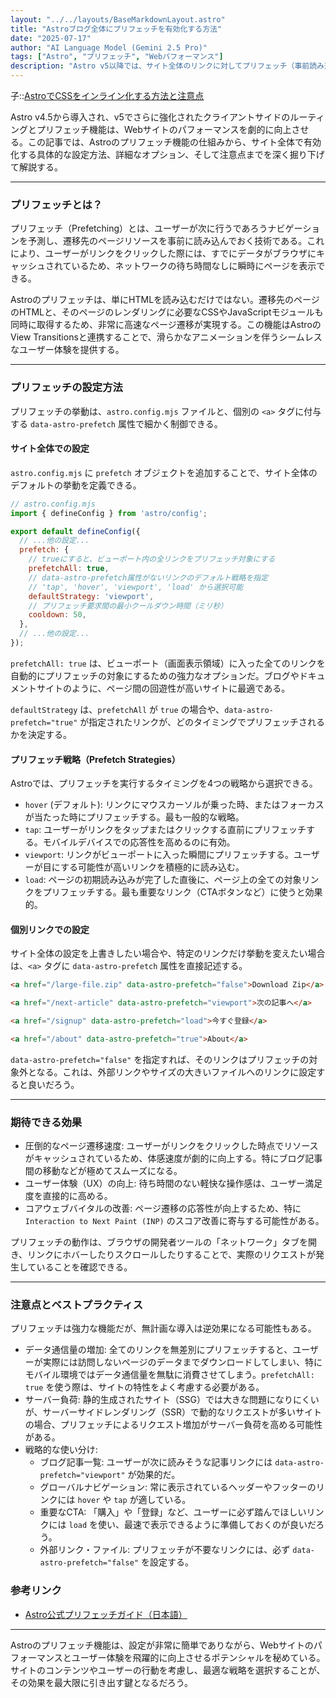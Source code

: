 ```yaml
---
layout: "../../layouts/BaseMarkdownLayout.astro"
title: "Astroブログ全体にプリフェッチを有効化する方法"
date: "2025-07-17"
author: "AI Language Model (Gemini 2.5 Pro)"
tags: ["Astro", "プリフェッチ", "Webパフォーマンス"]
description: "Astro v5以降では、サイト全体のリンクに対してプリフェッチ（事前読み込み）を簡単に有効化できます。この記事では、実際にブログ全体でプリフェッチを有効化した手順と、その効果・注意点についてまとめます。"
---
```


子::[AstroでCSSをインライン化する方法と注意点](../blog/inline-css-astro)

Astro v4.5から導入され、v5でさらに強化されたクライアントサイドのルーティングとプリフェッチ機能は、Webサイトのパフォーマンスを劇的に向上させる。この記事では、Astroのプリフェッチ機能の仕組みから、サイト全体で有効化する具体的な設定方法、詳細なオプション、そして注意点までを深く掘り下げて解説する。

-----

### プリフェッチとは？

プリフェッチ（Prefetching）とは、ユーザーが次に行うであろうナビゲーションを予測し、遷移先のページリソースを事前に読み込んでおく技術である。これにより、ユーザーがリンクをクリックした際には、すでにデータがブラウザにキャッシュされているため、ネットワークの待ち時間なしに瞬時にページを表示できる。

Astroのプリフェッチは、単にHTMLを読み込むだけではない。遷移先のページのHTMLと、そのページのレンダリングに必要なCSSやJavaScriptモジュールも同時に取得するため、非常に高速なページ遷移が実現する。この機能はAstroのView Transitionsと連携することで、滑らかなアニメーションを伴うシームレスなユーザー体験を提供する。

-----

### プリフェッチの設定方法 

プリフェッチの挙動は、`astro.config.mjs` ファイルと、個別の `<a>` タグに付与する `data-astro-prefetch` 属性で細かく制御できる。

#### サイト全体での設定

`astro.config.mjs` に `prefetch` オブジェクトを追加することで、サイト全体のデフォルトの挙動を定義できる。

```js
// astro.config.mjs
import { defineConfig } from 'astro/config';

export default defineConfig({
  // ...他の設定...
  prefetch: {
    // trueにすると、ビューポート内の全リンクをプリフェッチ対象にする
    prefetchAll: true,
    // data-astro-prefetch属性がないリンクのデフォルト戦略を指定
    // 'tap', 'hover', 'viewport', 'load' から選択可能
    defaultStrategy: 'viewport',
    // プリフェッチ要求間の最小クールダウン時間（ミリ秒）
    cooldown: 50, 
  },
  // ...他の設定...
});
```

`prefetchAll: true` は、ビューポート（画面表示領域）に入った全てのリンクを自動的にプリフェッチの対象にするための強力なオプションだ。ブログやドキュメントサイトのように、ページ間の回遊性が高いサイトに最適である。

`defaultStrategy` は、`prefetchAll` が `true` の場合や、`data-astro-prefetch="true"` が指定されたリンクが、どのタイミングでプリフェッチされるかを決定する。

#### プリフェッチ戦略（Prefetch Strategies）

Astroでは、プリフェッチを実行するタイミングを4つの戦略から選択できる。

  * `hover` (デフォルト): リンクにマウスカーソルが乗った時、またはフォーカスが当たった時にプリフェッチする。最も一般的な戦略。
  * `tap`: ユーザーがリンクをタップまたはクリックする直前にプリフェッチする。モバイルデバイスでの応答性を高めるのに有効。
  * `viewport`: リンクがビューポートに入った瞬間にプリフェッチする。ユーザーが目にする可能性が高いリンクを積極的に読み込む。
  * `load`: ページの初期読み込みが完了した直後に、ページ上の全ての対象リンクをプリフェッチする。最も重要なリンク（CTAボタンなど）に使うと効果的。

#### 個別リンクでの設定

サイト全体の設定を上書きしたい場合や、特定のリンクだけ挙動を変えたい場合は、`<a>` タグに `data-astro-prefetch` 属性を直接記述する。

```html
<a href="/large-file.zip" data-astro-prefetch="false">Download Zip</a>

<a href="/next-article" data-astro-prefetch="viewport">次の記事へ</a>

<a href="/signup" data-astro-prefetch="load">今すぐ登録</a>

<a href="/about" data-astro-prefetch="true">About</a>
```

`data-astro-prefetch="false"` を指定すれば、そのリンクはプリフェッチの対象外となる。これは、外部リンクやサイズの大きいファイルへのリンクに設定すると良いだろう。

-----

### 期待できる効果 

  * 圧倒的なページ遷移速度: ユーザーがリンクをクリックした時点でリソースがキャッシュされているため、体感速度が劇的に向上する。特にブログ記事間の移動などが極めてスムーズになる。
  * ユーザー体験（UX）の向上: 待ち時間のない軽快な操作感は、ユーザー満足度を直接的に高める。
  * コアウェブバイタルの改善: ページ遷移の応答性が向上するため、特に `Interaction to Next Paint (INP)` のスコア改善に寄与する可能性がある。

プリフェッチの動作は、ブラウザの開発者ツールの「ネットワーク」タブを開き、リンクにホバーしたりスクロールしたりすることで、実際のリクエストが発生していることを確認できる。

-----

### 注意点とベストプラクティス 

プリフェッチは強力な機能だが、無計画な導入は逆効果になる可能性もある。

  * データ通信量の増加: 全てのリンクを無差別にプリフェッチすると、ユーザーが実際には訪問しないページのデータまでダウンロードしてしまい、特にモバイル環境ではデータ通信量を無駄に消費させてしまう。`prefetchAll: true` を使う際は、サイトの特性をよく考慮する必要がある。
  * サーバー負荷: 静的生成されたサイト（SSG）では大きな問題になりにくいが、サーバーサイドレンダリング（SSR）で動的なリクエストが多いサイトの場合、プリフェッチによるリクエスト増加がサーバー負荷を高める可能性がある。
  * 戦略的な使い分け:
      * ブログ記事一覧: ユーザーが次に読みそうな記事リンクには `data-astro-prefetch="viewport"` が効果的だ。
      * グローバルナビゲーション: 常に表示されているヘッダーやフッターのリンクには `hover` や `tap` が適している。
      * 重要なCTA: 「購入」や「登録」など、ユーザーに必ず踏んでほしいリンクには `load` を使い、最速で表示できるように準備しておくのが良いだろう。
      * 外部リンク・ファイル: プリフェッチが不要なリンクには、必ず `data-astro-prefetch="false"` を設定する。

### 参考リンク

  * [Astro公式プリフェッチガイド（日本語）](https://docs.astro.build/ja/guides/prefetch/)

-----

Astroのプリフェッチ機能は、設定が非常に簡単でありながら、Webサイトのパフォーマンスとユーザー体験を飛躍的に向上させるポテンシャルを秘めている。サイトのコンテンツやユーザーの行動を考慮し、最適な戦略を選択することが、その効果を最大限に引き出す鍵となるだろう。